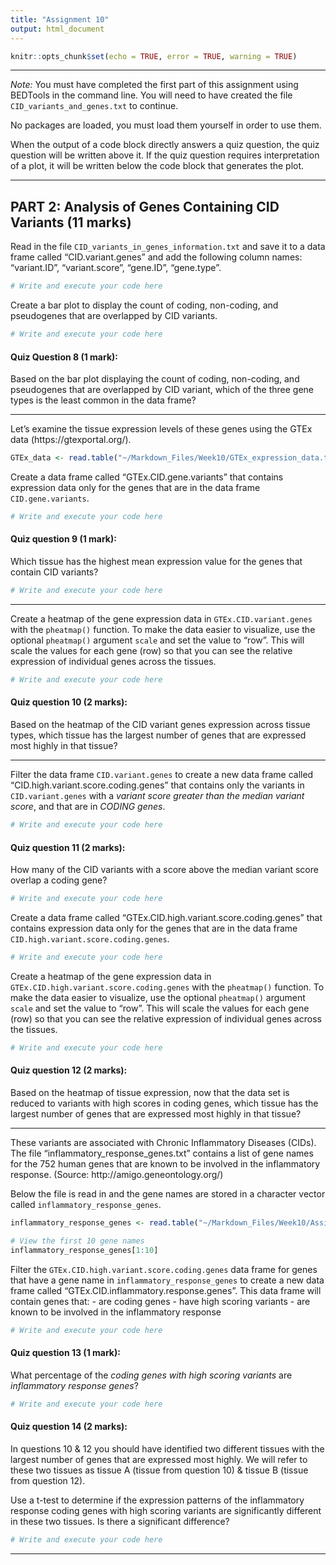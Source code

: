 ```yaml
---
title: "Assignment 10"
output: html_document
---
```


```r
knitr::opts_chunk$set(echo = TRUE, error = TRUE, warning = TRUE)
```

---

*Note:* You must have completed the first part of this assignment using BEDTools in the command line. You will need to have created the file `CID_variants_and_genes.txt` to continue. 

No packages are loaded, you must load them yourself in order to use them. 

When the output of a code block directly answers a quiz question, the quiz question will be written above it. If the quiz question requires interpretation of a plot, it will be written below the code block that generates the plot.

---

## PART 2: Analysis of Genes Containing CID Variants (11 marks)  

Read in the file `CID_variants_in_genes_information.txt` and save it to a data frame called "CID.variant.genes" and add the following column names: "variant.ID", "variant.score", "gene.ID", "gene.type".

```r
# Write and execute your code here

```

Create a bar plot to display the count of coding, non-coding, and pseudogenes that are overlapped by CID variants.

```r
# Write and execute your code here

```

#### Quiz Question 8 (1 mark): 
Based on the bar plot displaying the count of coding, non-coding, and pseudogenes that are overlapped by CID variant, which of the three gene types is the least common in the data frame?

---

Let's examine the tissue expression levels of these genes using the GTEx data (https://gtexportal.org/).

```r
GTEx_data <- read.table("~/Markdown_Files/Week10/GTEx_expression_data.txt", stringsAsFactors = FALSE, header=TRUE, sep="\t")
```

Create a data frame called "GTEx.CID.gene.variants" that contains expression data only for the genes that are in the data frame `CID.gene.variants`. 

```r
# Write and execute your code here

```

#### Quiz question 9 (1 mark):
Which tissue has the highest mean expression value for the genes that contain CID variants? 

```r
# Write and execute your code here

```

---

Create a heatmap of the gene expression data in `GTEx.CID.variant.genes` with the `pheatmap()` function. To make the data easier to visualize, use the optional `pheatmap()` argument `scale` and set the value to "row". This will scale the values for each gene (row) so that you can see the relative expression of individual genes across the tissues.

```r
# Write and execute your code here

```

#### Quiz question 10 (2 marks):
Based on the heatmap of the CID variant genes expression across tissue types, which tissue has the largest number of genes that are expressed most highly in that tissue?

---

Filter the data frame `CID.variant.genes` to create a new data frame called "CID.high.variant.score.coding.genes" that contains only the variants in `CID.variant.genes` with a *variant score greater than the median variant score*, and that are in *CODING genes*.

```r
# Write and execute your code here

```

#### Quiz question 11 (2 marks):
How many of the CID variants with a score above the median variant score overlap a coding gene? 

```r
# Write and execute your code here

```

Create a data frame called "GTEx.CID.high.variant.score.coding.genes" that contains expression data only for the genes that are in the data frame `CID.high.variant.score.coding.genes`. 

```r
# Write and execute your code here

```

Create a heatmap of the gene expression data in `GTEx.CID.high.variant.score.coding.genes` with the `pheatmap()` function. To make the data easier to visualize, use the optional `pheatmap()` argument `scale` and set the value to "row". This will scale the values for each gene (row) so that you can see the relative expression of individual genes across the tissues.

```r
# Write and execute your code here

```

#### Quiz question 12 (2 marks):
Based on the heatmap of tissue expression, now that the data set is reduced to variants with high scores in coding genes, which tissue has the largest number of genes that are expressed most highly in that tissue?

---

These variants are associated with Chronic Inflammatory Diseases (CIDs). The file "inflammatory_response_genes.txt" contains a list of gene names for the 752 human genes that are known to be involved in the inflammatory response. (Source: http://amigo.geneontology.org/)

Below the file is read in and the gene names are stored in a character vector called `inflammatory_response_genes`.

```r
inflammatory_response_genes <- read.table("~/Markdown_Files/Week10/Assignment.10/inflammatory_response_genes.txt", stringsAsFactors = FALSE)[, 1]

# View the first 10 gene names
inflammatory_response_genes[1:10]
```

Filter the `GTEx.CID.high.variant.score.coding.genes` data frame for genes that have a gene name in `inflammatory_response_genes` to create a new data frame called "GTEx.CID.inflammatory.response.genes". This data frame will contain genes that:
- are coding genes
- have high scoring variants
- are known to be involved in the inflammatory response

```r
# Write and execute your code here

```

#### Quiz question 13 (1 mark):
What percentage of the *coding genes with high scoring variants* are *inflammatory response genes*? 

```r
# Write and execute your code here

```

#### Quiz question 14 (2 marks):
In questions 10 & 12 you should have identified two different tissues with the largest number of genes that are expressed most highly. We will refer to these two tissues as tissue A (tissue from question 10) & tissue B (tissue from question 12).

Use a t-test to determine if the expression patterns of the inflammatory response coding genes with high scoring variants are significantly different in these two tissues. Is there a significant difference?

```r
# Write and execute your code here

```

---
